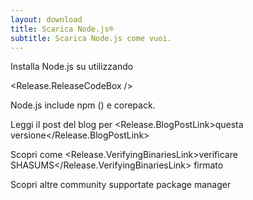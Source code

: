 ```yaml
---
layout: download
title: Scarica Node.js®️
subtitle: Scarica Node.js come vuoi.
---
```


<section>
  Installa Node.js <Release.VersionDropdown /> su <Release.OperatingSystemDropdown /> utilizzando <Release.PlatformDropdown />

  <Release.ReleaseCodeBox />
</section>

<section>
  Node.js include <LinkWithArrow href="https://npmjs.com">npm</LinkWithArrow> (<Release.NpmVersion />) e corepack.

  Leggi il post del blog per <Release.BlogPostLink>questa versione</Release.BlogPostLink>

  Scopri come <Release.VerifyingBinariesLink>verificare SHASUMS</Release.VerifyingBinariesLink> firmato

  Scopri altre community supportate <LinkWithArrow href="/download/package-manager/all">package manager</LinkWithArrow>
</section>
